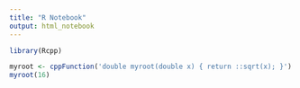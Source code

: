 ```yaml
---
title: "R Notebook"
output: html_notebook
---
```


```r
library(Rcpp)

myroot <- cppFunction('double myroot(double x) { return ::sqrt(x); }')
myroot(16)
```



